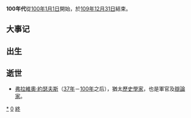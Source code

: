 {{Unreferenced|time=2018-06-29T12:52:45+00:00}}
{{DecadeTOC|100}}
'''100年代'''從[[100年|100年]][[1月1日|1月1日]]開始，於[[109年|109年]][[12月31日|12月31日]]結束。

== 大事记 ==

== 出生 ==

== 逝世 ==
* [[弗拉維奧·約瑟夫斯|弗拉維奧·約瑟夫斯]]（[[37年|37年]]－[[100年|100年]]之后），猶太[[历史学家|歷史學家]]，也是軍官及[[辯論家|辯論家]]。

{{世紀|2}}
{{世紀|1}}

[[Category:100年代|*]]
[[Category:2世纪各年代|0]]
[[Category:1世纪各年代|終]]